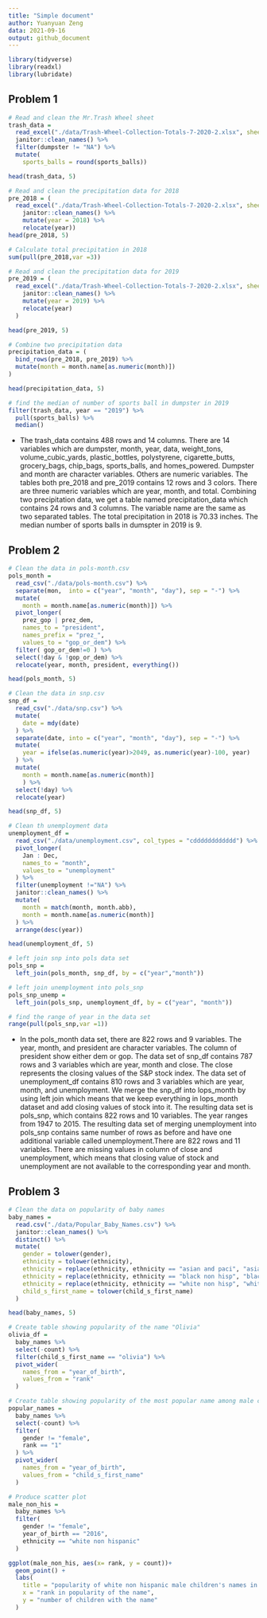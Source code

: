 ```yaml
---
title: "Simple document"
author: Yuanyuan Zeng
data: 2021-09-16
output: github_document
---
```

```r
library(tidyverse)
library(readxl)
library(lubridate)
```

## Problem 1

```r
# Read and clean the Mr.Trash Wheel sheet
trash_data = 
  read_excel("./data/Trash-Wheel-Collection-Totals-7-2020-2.xlsx", sheet = "Mr. Trash Wheel", range = "A2:N535") %>%
  janitor::clean_names() %>% 
  filter(dumpster != "NA") %>% 
  mutate(
    sports_balls = round(sports_balls))

head(trash_data, 5)
```

```r
# Read and clean the precipitation data for 2018
pre_2018 = (
  read_excel("./data/Trash-Wheel-Collection-Totals-7-2020-2.xlsx", sheet = "2018 Precipitation", range = "A2:B14") %>% 
    janitor::clean_names() %>% 
    mutate(year = 2018) %>%  
    relocate(year))
head(pre_2018, 5)

# Calculate total precipitation in 2018
sum(pull(pre_2018,var =3))
```

```r
# Read and clean the precipitation data for 2019
pre_2019 = (
  read_excel("./data/Trash-Wheel-Collection-Totals-7-2020-2.xlsx", sheet = "2019 Precipitation", range = "A2:B14") %>% 
    janitor::clean_names() %>% 
    mutate(year = 2019) %>% 
    relocate(year)
  )

head(pre_2019, 5)

# Combine two precipitation data
precipitation_data = (
  bind_rows(pre_2018, pre_2019) %>% 
  mutate(month = month.name[as.numeric(month)])
)

head(precipitation_data, 5)

# find the median of number of sports ball in dumpster in 2019
filter(trash_data, year == "2019") %>% 
  pull(sports_balls) %>% 
  median()
```

* The trash_data contains 488 rows and 14 columns. There are 14 variables which are dumpster, month, year, data, weight_tons, volume_cubic_yards, plastic_bottles, polystyrene, cigarette_butts, grocery_bags, chip_bags, sports_balls, and homes_powered. Dumpster and month are character variables. Others are numeric variables. The tables both pre_2018 and pre_2019 contains 12 rows and 3 colors. There are three numeric variables which are year, month, and total. Combining two precipitation data, we get a table named precipitation_data which contains 24 rows and 3 columns. The variable name are the same as two separated tables. The total precipitation in 2018 is 70.33 inches. The median number of sports balls in dumspter in 2019 is 9.

## Problem 2

```r
# Clean the data in pols-month.csv
pols_month = 
  read_csv("./data/pols-month.csv") %>% 
  separate(mon,  into = c("year", "month", "day"), sep = "-") %>% 
  mutate(
    month = month.name[as.numeric(month)]) %>% 
  pivot_longer(
    prez_gop | prez_dem,
    names_to = "president",
    names_prefix = "prez_",
    values_to = "gop_or_dem") %>% 
  filter( gop_or_dem!=0 ) %>% 
  select(!day & !gop_or_dem) %>% 
  relocate(year, month, president, everything())

head(pols_month, 5)

# Clean the data in snp.csv
snp_df = 
  read_csv("./data/snp.csv") %>% 
  mutate(
    date = mdy(date)
  ) %>% 
  separate(date, into = c("year", "month", "day"), sep = "-") %>% 
  mutate(
    year = ifelse(as.numeric(year)>2049, as.numeric(year)-100, year)
  ) %>% 
  mutate(
    month = month.name[as.numeric(month)]
    ) %>% 
  select(!day) %>% 
  relocate(year)

head(snp_df, 5)

# Clean th unemployment data 
unemployment_df = 
  read_csv("./data/unemployment.csv", col_types = "cdddddddddddd") %>% 
  pivot_longer(
    Jan : Dec,
    names_to = "month",
    values_to = "unemployment"
  ) %>% 
  filter(unemployment !="NA") %>% 
  janitor::clean_names() %>% 
  mutate(
    month = match(month, month.abb),
    month = month.name[as.numeric(month)]
  ) %>% 
  arrange(desc(year)) 

head(unemployment_df, 5)

# left join snp into pols data set
pols_snp =
  left_join(pols_month, snp_df, by = c("year","month"))

# left join unemployment into pols_snp 
pols_snp_unemp =
  left_join(pols_snp, unemployment_df, by = c("year", "month"))

# find the range of year in the data set
range(pull(pols_snp,var =1))
```

* In the pols_month data set, there are 822 rows and 9 variables. The year, month, and president are character variables. The column of president show either dem or gop. The data set of snp_df contains 787 rows and 3 variables which are year, month and close. The close represents the closing values of the S&P stock index. The data set of unemployment_df contains 810 rows and 3 variables which are year, month, and unemployment. We merge the snp_df into lops_month by using left join which means that we keep everything in lops_month dataset and add closing values of stock into it. The resulting data set is pols_snp, which contains 822 rows and 10 variables. The year ranges from 1947 to 2015. The resulting data set of merging unemployment into pols_snp contains same number of rows as before and have one additional variable called unemployment.There are 822 rows and 11 variables. There are missing values in column of close and unemployment, which means that closing value of stock and unemployment are not available to the corresponding year and month.

## Problem 3

```r
# Clean the data on popularity of baby names
baby_names = 
  read.csv("./data/Popular_Baby_Names.csv") %>% 
  janitor::clean_names() %>%
  distinct() %>% 
  mutate(
    gender = tolower(gender),
    ethnicity = tolower(ethnicity),
    ethnicity = replace(ethnicity, ethnicity == "asian and paci", "asian and pacific islander"),
    ethnicity = replace(ethnicity, ethnicity == "black non hisp", "black non hispanic"),
    ethnicity = replace(ethnicity, ethnicity == "white non hisp", "white non hispanic"),
    child_s_first_name = tolower(child_s_first_name)
  )

head(baby_names, 5)

# Create table showing popularity of the name "Olivia"
olivia_df =
  baby_names %>% 
  select(-count) %>% 
  filter(child_s_first_name == "olivia") %>% 
  pivot_wider(
    names_from = "year_of_birth",
    values_from = "rank"
  )

# Create table showing popularity of the most popular name among male children over time
popular_names =
  baby_names %>% 
  select(-count) %>% 
  filter(
    gender != "female",
    rank == "1"
  ) %>% 
  pivot_wider(
    names_from = "year_of_birth",
    values_from = "child_s_first_name"
  )

# Produce scatter plot
male_non_his =
  baby_names %>% 
  filter(
    gender != "female",
    year_of_birth == "2016",
    ethnicity == "white non hispanic"
  )

ggplot(male_non_his, aes(x= rank, y = count))+
  geom_point() +
  labs(
    title = "popularity of white non hispanic male children's names in 2016",
    x = "rank in popularity of the name",
    y = "number of children with the name"
  )
```


